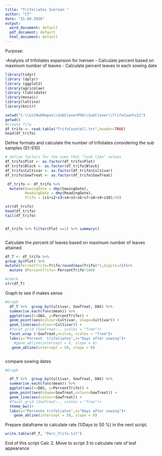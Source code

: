 ```yaml
---
title: "Trifoliates Iversen "
author: "CT"
date: "31.08.2016"
output: 
  word_document: default
  pdf_document: default
  html_document: default
---
```


Purpose:

-Analysis of trifoliates expansion for Iversen
- Calculate percent based on maximum number of leaves
- Calculate percent leaves in each sowing date 
 
```r
library(tidyr)
library (dplyr)
library (ggplot2)
library(agricolae)
library (lubridate)
library(mosaic)
library(lattice)
library(knitr)
```



```r
setwd("C:\\GitHubRepos\\SubCloverPhD\\SubClover\\TrifoCountsI2")
getwd()
#create file
df_trifo <- read.table("TrifoCountall.txt",header=TRUE)
head(df_trifo)


```
Define formats and calculate the number of trifoliates considering the sub samples (S1-S10)

```r


# define factors for the ones that "look like" values
df_trifo$Plot <- as.factor(df_trifo$Plot)
df_trifo$Block <- as.factor(df_trifo$Block)
df_trifo$Cultivar <- as.factor(df_trifo$Cultivar)
df_trifo$SowTreat <- as.factor(df_trifo$SowTreat)

 df_trifo <- df_trifo %>%
  mutate(SowingDate = dmy(SowingDate), 
         ReadingDate = dmy(ReadingDate),
         Trifo = (s1+s2+s3+s4+s5+s6+s7+s8+s9+s10)/10)

str(df_trifo)
head(df_trifo)
tail(df_trifo)


df_trifo %>% filter(Plot ==1) %>% summary()



```

Calculate the percent of leaves  based on maximum number of leaves attained 

```r


df_T <- df_trifo %>%
group_by(Plot) %>%
mutate(PercentTrifo=Trifo/round(max(Trifo)*1,digits=2))%>%
  mutate (PercentTrifo= PercentTrifo*100)

#check 
str(df_T)

```

Graph to see if makes sense
```r
#Graph         
  df_T %>%  group_by(Cultivar, SowTreat, DAS) %>%
  summarise_each(funs(mean)) %>%
  ggplot(aes(x=DAS, y=PercentTrifo)) + 
  geom_point(aes(colour=Cultivar, shape=Cultivar)) +
  geom_line(aes(colour=Cultivar)) +
  #facet_grid (SowTreat~., scales = "free")+
  facet_wrap (~SowTreat,ncol=4, scales = "free")+
  labs(y="Percent  trifoliates",x="Days after sowing")+
    #geom_abline(intercept = 6, slope = 0)
   geom_abline(intercept = 50, slope = 0)



```

compare sowing dates 


```r
#Graph 

  df_T %>%  group_by(Cultivar, SowTreat, DAS) %>%
  summarise_each(funs(mean)) %>%
  ggplot(aes(x=DAS, y=PercentTrifo)) + 
  geom_point(aes(shape=SowTreat,colour=SowTreat)) +
  geom_line(aes(colour=SowTreat)) +
  #facet_grid (SowTreat~., scales = "free")+
  theme_bw()+
  labs(y="Percente trifoliates",x="Days after sowing")+
    geom_abline(intercept = 50, slope = 0)

```
Prepare dataframe to calculate rate (1/Days to 50 %) in the next script.


```r
write.table(df_T, "Perc_Trifo.txt")


```


End of this script Calc 2. 
Move to script 3 to calculate rate of leaf appearance 
